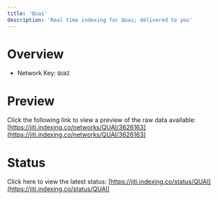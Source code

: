 ```yaml
---
title: 'Quai'
description: 'Real time indexing for Quai; delivered to you'
---
```


# Overview
- Network Key: `QUAI`

# Preview
Click the following link to view a preview of the raw data available: [https://jiti.indexing.co/networks/QUAI/3626163](https://jiti.indexing.co/networks/QUAI/3626163)

# Status
Click here to view the latest status: [https://jiti.indexing.co/status/QUAI](https://jiti.indexing.co/status/QUAI)
